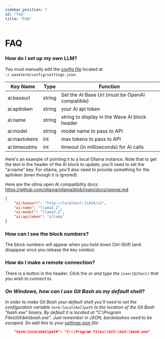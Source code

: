 ```yaml
---
sidebar_position: 7
id: "faq"
title: "FAQ"
---
```


# FAQ

### How do I set up my own LLM?

You must manually edit the [config file](./config) located at `~/.waveterm/config/settings.json`.

| Key Name | Type | Function |
|----------|------|----------|
| ai:baseurl | string | Set the AI Base Url (must be OpenAI compatible) |
| ai:apitoken | string | your AI api token |
| ai:name | string | string to display in the Wave AI block header |
| ai:model | string | model name to pass to API |
| ai:maxtokens | int | max tokens to pass to API |
| ai:timeoutms | int | timeout (in milliseconds) for AI calls |

Here's an example of pointing it to a local Ollama instance.  Note that to get the text in the header of the AI block
to update, you'll need to set the "ai:name" key.  For ollama, you'll also need to provide something for the
apitoken (even though it is ignored).

Here are the ollma open AI compatibility docs: https://github.com/ollama/ollama/blob/main/docs/openai.md

```json
{
	"ai:baseurl": "http://localhost:11434/v1",
	"ai:name": "llama3.2",
	"ai:model": "llama3.2",
	"ai:apitoken": "ollama"
}
```

### How can I see the block numbers?

The block numbers will appear when you hold down Ctrl-Shift (and disappear once you release the key combo).

### How do I make a remote connection?

There is a button in the header.  Click the <i className="fa-sharp fa-laptop"/> or <i className="fa-sharp fa-arrow-right-arrow-left"/>
and type the `[user]@[host]` that you wish to connect to.

### On Windows, how can I use Git Bash as my default shell?

In order to make Git Bash your default shell you'll need to set the configuration variable `term:localshellpath` to
the location of the Git Bash "bash.exe" binary.  By default it is located at "C:\Program Files\Git\bin\bash.exe".
Just remember in JSON, backslashes need to be escaped.  So add this to your [settings.json](./config) file:

```json
    "term:localshellpath": "C:\\Program Files\\Git\\bin\\bash.exe"
```


